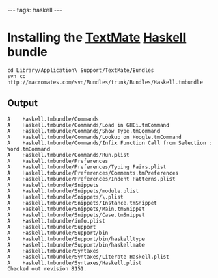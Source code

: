 ---
tags: haskell
---
= Installing the [[TextMate]] [[Haskell]] bundle =

<pre>cd Library/Application\ Support/TextMate/Bundles
svn co http://macromates.com/svn/Bundles/trunk/Bundles/Haskell.tmbundle</pre>

== Output ==

<pre>A    Haskell.tmbundle/Commands
A    Haskell.tmbundle/Commands/Load in GHCi.tmCommand
A    Haskell.tmbundle/Commands/Show Type.tmCommand
A    Haskell.tmbundle/Commands/Lookup on Hoogle.tmCommand
A    Haskell.tmbundle/Commands/Infix Function Call from Selection : Word.tmCommand
A    Haskell.tmbundle/Commands/Run.plist
A    Haskell.tmbundle/Preferences
A    Haskell.tmbundle/Preferences/Typing Pairs.plist
A    Haskell.tmbundle/Preferences/Comments.tmPreferences
A    Haskell.tmbundle/Preferences/Indent Patterns.plist
A    Haskell.tmbundle/Snippets
A    Haskell.tmbundle/Snippets/module.plist
A    Haskell.tmbundle/Snippets/\.plist
A    Haskell.tmbundle/Snippets/Instance.tmSnippet
A    Haskell.tmbundle/Snippets/Main.tmSnippet
A    Haskell.tmbundle/Snippets/Case.tmSnippet
A    Haskell.tmbundle/info.plist
A    Haskell.tmbundle/Support
A    Haskell.tmbundle/Support/bin
A    Haskell.tmbundle/Support/bin/haskelltype
A    Haskell.tmbundle/Support/bin/haskellmate
A    Haskell.tmbundle/Syntaxes
A    Haskell.tmbundle/Syntaxes/Literate Haskell.plist
A    Haskell.tmbundle/Syntaxes/Haskell.plist
Checked out revision 8151.</pre>
